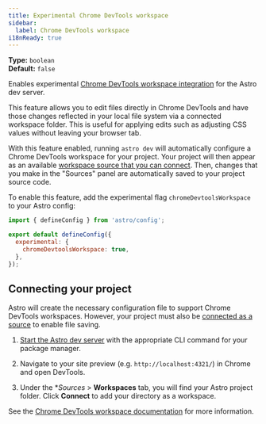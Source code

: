 ```yaml
---
title: Experimental Chrome DevTools workspace
sidebar:
  label: Chrome DevTools workspace
i18nReady: true
---
```



<p>

**Type:** `boolean`<br />
**Default:** `false`<br />
<Since v="5.13.0" />
</p>

Enables experimental [Chrome DevTools workspace integration](https://developer.chrome.com/docs/devtools/workspaces) for the Astro dev server.

This feature allows you to edit files directly in Chrome DevTools and have those changes reflected in your local file system via a connected workspace folder. This is useful for applying edits such as adjusting CSS values without leaving your browser tab.

With this feature enabled, running `astro dev` will automatically configure a Chrome DevTools workspace for your project. Your project will then appear as an available [workspace source that you can connect](#connecting-your-project). Then, changes that you make in the "Sources" panel are automatically saved to your project source code.

To enable this feature, add the experimental flag `chromeDevtoolsWorkspace` to your Astro config:

```js title="astro.config.mjs" ins={4-6}
import { defineConfig } from 'astro/config';

export default defineConfig({
  experimental: {
    chromeDevtoolsWorkspace: true,
  },
});
```

## Connecting your project

Astro will create the necessary configuration file to support Chrome DevTools workspaces. However, your project must also be [connected as a source](https://developer.chrome.com/docs/devtools/workspaces#manual-connection) to enable file saving.


<Steps>

1. [Start the Astro dev server](/en/develop-and-build/#start-the-astro-dev-server) with the appropriate CLI command for your package manager.

2. Navigate to your site preview (e.g. `http://localhost:4321/`) in Chrome and open DevTools.

3. Under the **Sources* > **Workspaces** tab, you will find your Astro project folder. Click **Connect** to add your directory as a workspace.

</Steps>

See the [Chrome DevTools workspace documentation](https://developer.chrome.com/docs/devtools/workspaces#connect) for more information.
